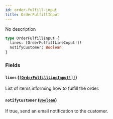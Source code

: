```yaml
---
id: order-fulfill-input
title: OrderFulfillInput
---
```


No description

```graphql
type OrderFulfillInput {
  lines: [OrderFulfillLineInput!]!
  notifyCustomer: Boolean
}
```

### Fields

#### `lines` ([`[OrderFulfillLineInput!]!`](/developer/api-reference/inputs/order-fulfill-line-input))

List of items informing how to fulfill the order.

#### `notifyCustomer` ([`Boolean`](/developer/api-reference/scalars/boolean))

If true, send an email notification to the customer.
